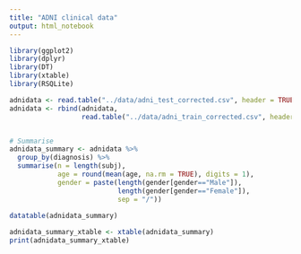 ```yaml
---
title: "ADNI clinical data"
output: html_notebook
---
```


```r
library(ggplot2)
library(dplyr)
library(DT)
library(xtable)
library(RSQLite)
```

```r
adnidata <- read.table("../data/adni_test_corrected.csv", header = TRUE, sep = ",")
adnidata <- rbind(adnidata,
                  read.table("../data/adni_train_corrected.csv", header = TRUE, sep = ","))


# Summarise
adnidata_summary <- adnidata %>%
  group_by(diagnosis) %>%
  summarise(n = length(subj),
            age = round(mean(age, na.rm = TRUE), digits = 1),
            gender = paste(length(gender[gender=="Male"]),
                           length(gender[gender=="Female"]),
                           sep = "/"))
  
datatable(adnidata_summary)

adnidata_summary_xtable <- xtable(adnidata_summary)
print(adnidata_summary_xtable)
```
